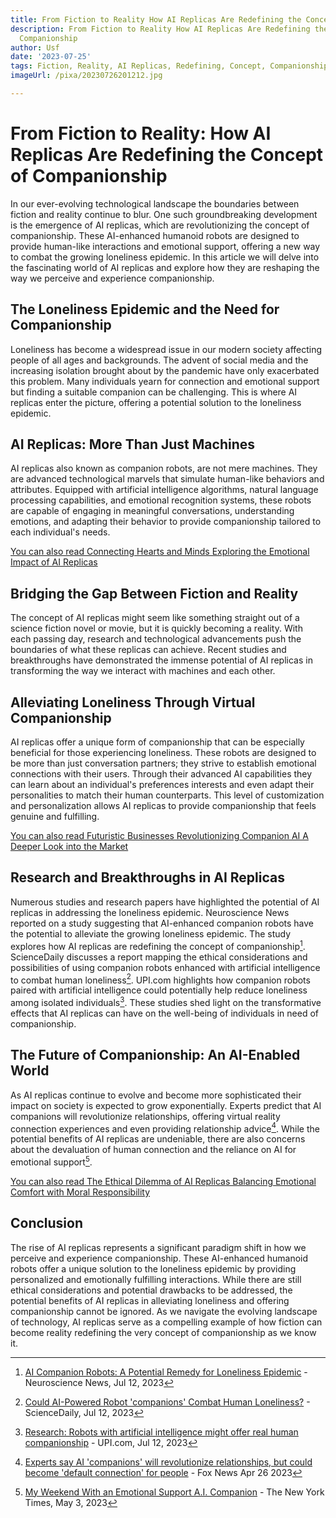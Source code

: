 ```yaml
---
title: From Fiction to Reality How AI Replicas Are Redefining the Concept of Companionship
description: From Fiction to Reality How AI Replicas Are Redefining the Concept of
  Companionship
author: Usf
date: '2023-07-25'
tags: Fiction, Reality, AI Replicas, Redefining, Concept, Companionship
imageUrl: /pixa/20230726201212.jpg

---
```

# From Fiction to  Reality: How AI Replicas Are Redefining the Concept of Companionship

In our ever-evolving technological landscape the boundaries between fiction and reality continue to blur.  One such groundbreaking development is the emergence of AI replicas, which are revolutionizing  the concept of companionship. These AI-enhanced humanoid robots are designed to  provide human-like interactions and emotional support, offering a new way to combat the growing loneliness epidemic. In  this article we will delve into the fascinating world of AI replicas  and explore how they are reshaping the way we perceive and experience companionship.

## The Loneliness Epidemic and the Need for Companionship

Loneliness has become a widespread issue in our  modern society affecting  people of all ages and backgrounds. The advent  of social media  and the increasing isolation brought about by the pandemic have only exacerbated  this problem. Many individuals yearn for connection and emotional support  but finding a suitable companion can be challenging. This is where AI replicas  enter the picture, offering a potential solution  to the loneliness epidemic.

## AI Replicas: More Than Just Machines

AI replicas also known as  companion robots, are  not mere machines. They are advanced technological marvels that simulate  human-like behaviors and attributes. Equipped with  artificial intelligence algorithms, natural language processing capabilities, and emotional recognition systems, these  robots are capable of engaging in meaningful  conversations, understanding emotions, and adapting their behavior to provide companionship tailored to each individual's  needs.

[You can also read Connecting Hearts and Minds Exploring the Emotional  Impact of AI Replicas](Connecting%20Hearts%20and%20Minds%20Exploring%20the%20Emotional%20Impact%20of%20AI%20Replicas)


## Bridging the Gap Between Fiction and  Reality

The concept of AI replicas might seem like something straight out of a science fiction novel or  movie, but it is quickly becoming a reality. With each passing  day, research and technological advancements push the boundaries of what these replicas can achieve. Recent studies and  breakthroughs have demonstrated the immense potential of  AI  replicas in transforming  the way we interact with machines and each other.

## Alleviating Loneliness Through Virtual Companionship

AI  replicas offer a unique form of companionship that can be especially beneficial for those experiencing loneliness. These  robots are  designed to  be more than  just conversation  partners; they strive to establish emotional connections with their users. Through their advanced  AI capabilities they can learn about an individual's preferences interests and even adapt  their personalities to match their human counterparts. This level of customization  and personalization allows AI replicas to provide companionship that feels genuine  and fulfilling.

[You can also read Futuristic Businesses Revolutionizing Companion AI A Deeper Look into the Market](Futuristic%20Businesses%20Revolutionizing%20Companion%20AI%20A%20Deeper%20Look%20into%20the%20Market)


## Research and Breakthroughs  in AI Replicas

Numerous studies and research papers have highlighted the potential of AI replicas in addressing the  loneliness epidemic. Neuroscience  News reported on a study suggesting that AI-enhanced companion robots have the  potential to  alleviate the growing loneliness epidemic. The study explores how AI replicas are redefining the concept of companionship[^1^]. ScienceDaily discusses a report mapping the ethical considerations and possibilities of using companion  robots enhanced with  artificial intelligence to combat  human loneliness[^2^]. UPI.com highlights how companion robots paired with artificial intelligence could potentially help reduce loneliness among isolated individuals[^3^]. These studies shed light on the transformative effects that AI replicas can have on the well-being of individuals in  need of companionship.

## The Future of Companionship: An AI-Enabled World

As AI replicas continue  to evolve and become more sophisticated  their impact on society is expected to grow exponentially. Experts predict that AI companions will revolutionize relationships, offering virtual reality  connection experiences and even  providing relationship advice[^4^].  While the  potential benefits of AI replicas are  undeniable, there are also concerns about the  devaluation of human connection and the reliance on AI  for emotional support[^5^].

[You can also read The Ethical Dilemma of AI Replicas Balancing Emotional Comfort with  Moral Responsibility](The%20Ethical%20Dilemma%20of%20AI%20Replicas%20Balancing%20Emotional%20Comfort%20with%20Moral%20Responsibility)


## Conclusion

The rise  of AI replicas represents a significant paradigm shift in how  we perceive and experience companionship. These AI-enhanced humanoid robots offer a unique solution to the loneliness epidemic by providing personalized and emotionally fulfilling interactions. While there are still ethical considerations  and potential drawbacks to be addressed, the potential benefits of AI replicas in  alleviating loneliness and  offering companionship  cannot be ignored. As we navigate  the evolving landscape of technology, AI replicas serve as a compelling  example of how fiction can become reality redefining the very concept of  companionship as we  know it.

[^1^]: [AI Companion Robots: A Potential Remedy  for Loneliness Epidemic](https://neurosciencenews.com/ai-robot-loneliness-23616/) - Neuroscience News, Jul 12, 2023

[^2^]: [Could AI-Powered Robot 'companions' Combat Human Loneliness?](https://www.sciencedaily.com/releases/2023/07/230712165129.htm) - ScienceDaily, Jul 12,  2023

[^3^]: [Research: Robots with artificial intelligence might offer real human companionship](https://www.upi.com/Science_News/2023/07/12/research-robots-artificial-intelligence-reduce-loneliness/5821689194493/) -  UPI.com, Jul  12, 2023

[^4^]:  [Experts say AI 'companions' will revolutionize relationships,  but could  become 'default connection' for people](https://www.foxnews.com/media/experts-ai-companions-revolutionize-relationships-devalue-human-connection) - Fox News Apr 26 2023

[^5^]: [My Weekend  With an Emotional Support A.I. Companion](https://www.nytimes.com/2023/05/03/technology/personaltech/ai-chatbot-pi-emotional-support.html) - The  New  York Times, May 3, 2023